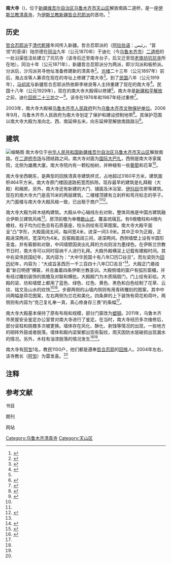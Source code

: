 {{noteTA
|G1=Unit
}}
{{about|乌鲁木齐市的南大寺|位于[[天津市|天津市]]的清真南大寺|天津清真南大寺|位于[[济南市|济南市]]的清真南大寺|济南清真南大寺}}
{{Infobox religious building
| name                 = 南大寺
| native_name          = 
| native_name_lang     = 
| image                = 乌鲁木齐市南大寺.jpg
| image_size           = 220px
| alt                  =
| caption              = 乌鲁木齐市南大寺（2021年）
| coordinates          = {{Coord|43|46|44.01|N|87|36|50|E|display=inline,title}}
| location             = [[中华人民共和国|中华人民共和国]][[新疆维吾尔自治区|新疆维吾尔自治区]][[乌鲁木齐市|乌鲁木齐市]][[天山区|天山区]]解放南路23号
| year                 = 
| religious_affiliation= [[伊斯蘭教|伊斯蘭教]]
| tradition            =
| administration       =
| ownership            =
| imam                 = 
| spokesperson         =
| specifications       =
| architect            =
| architecture_style   =
| capacity             =
| length               =
| width                =
| area                 = 建筑面积464平方米
| totalarea            = 3160平方米
| height               =
| dome_quantity        =
| dome_height_outer    =
| dome_height_inner    =
| dome_dia_outer       =
| dome_dia_inner       =
| minaret_quantity     =
| minaret_height       =
| materials            =
| general_contractor   =
| construction_cost    =
| renovations          =
| website              =
| mapframe-zoom        = 15
| map_caption          = 南大寺在中华人民共和国新疆维吾尔自治区乌鲁木齐市天山区的位置
}}
'''南大寺'''（{{lang-ug|جەنۇبىي چوڭ مەسجىد}})，位于[[新疆维吾尔自治区|新疆维吾尔自治区]][[乌鲁木齐市|乌鲁木齐市]][[天山区|天山区]]解放南路二道桥，是一座[[伊斯兰教|伊斯兰教]][[清真寺|清真寺]]，为[[伊斯兰教|伊斯兰教]][[新疆|新疆]][[哲合忍耶|哲合忍耶派]]的首坊。<ref group="网" name="yhds">{{Cite web |url=http://www.ts.cn/GB/channel59/869/881/200508/12/177064.html |title=风光名胜 |website=[[天山网|天山网]] | date=2005-08-12 |access-date=2014-05-17 |archive-url=https://web.archive.org/web/20140517153345/http://www.ts.cn/GB/channel59/869/881/200508/12/177064.html |archive-date=2014-05-17 |dead-url=yes }}</ref>

== 历史 ==
[[哲合忍耶|哲合忍耶派]]于[[清代|清代]][[乾隆|乾隆]]年间传入新疆。哲合忍耶派的{{link-en|热依斯|Rais}}（[[阿拉伯语|阿拉伯语]]：رئیس，“首领”的音译）陆宗德在[[同治|同治]]九年（公元1870年）于迪化（今[[乌鲁木齐市|乌鲁木齐市]]）[[二道桥_(乌鲁木齐)|二道桥]]的一处沿渠低洼处建立了坑坑寺（该寺后迁至南寺台子，后又迁至现[[老南坊坑坑寺|老南坊坑坑寺]]所在地）。同治十年（公元1871年），新疆哲合忍耶派分为两派，即沙沟派和板桥派。分派后，沙沟派另寻他址准备修建新的清真寺<ref group="刊">{{cite journal |author1=赛生发 |title=乌鲁木齐、昌吉市清真寺巡礼 |journal=中国穆斯林 |date=1989 |issue=02 |pages=26-28 |doi=10.16293/j.cnki.cn11-1345/b.1989.02.013}}</ref>。[[光绪|光绪]]二十三年（公元1897年）前后，海占龙等人筹资在现在的寺址上修建了南大寺<ref group="书">{{cite book |author1=李松茂 |title=回族, 东乡族, 土族, 撒拉族, 保安族百科全书 |date=2008 |publisher=[[宗教文化出版社|宗教文化出版社]] |location=北京 |isbn=978-7105085699 |page=371}}</ref>。到了[[民国纪年|民国]]八年（公元1919年），[[马绍武|马绍武]]与新疆哲合忍耶派热依斯李继良等人主持重建了现在的南大寺<ref group="刊">{{cite journal |author1=王建平 |title=马绍武维护南疆主权的努力： 中外史料的补充 |journal=云南社会科学 |date=2010 |issue=06 |pages=143-146}}</ref>。民国十八年（公元1929年），现在的南大寺大殿得以修建<ref name="地铁" group="刊"/>。南大寺是[[新疆和平解放|新疆和平解放]]之前，迪化[[回民二十三坊|回民二十三坊]]之一{{efn|清末民初到新疆和平解放之前，迪化市共23座较大的回民清真寺，被称为二十三坊。}}<ref name="23f" group="刊">{{cite journal |author1=陈国柱 |title=乌鲁木齐回族二十三坊 |journal=回族研究 |date=1994 |issue=02 |pages=58-61}}</ref>。该寺在1976年和1987年经过重修<ref name="zj" group="网">{{Cite web |url=http://www.zjislam.org/show.aspx?cid=65&id=29 |title=新疆维吾族尔自治区清真寺 |website=浙江省伊斯兰教协会 | date=2004-12-02 |accessdate=2014-05-17 |archive-date=2020-08-04 |archive-url=https://web.archive.org/web/20200804113313/http://www.zjislam.org/show.aspx?cid=65&id=29 |dead-url=no }}</ref>。

2003年，南大寺大殿被[[乌鲁木齐市人民政府|乌鲁木齐市人民政府]]列为[[乌鲁木齐市文物保护单位|乌鲁木齐市文物保护单位]]。2006年9月，乌鲁木齐市人民政府为南大寺划定了保护和建设控制地带<ref name="地铁" group="刊">{{cite journal |author1=艾斯卡尔·模拉克 |author2=张冠增 |title=乌鲁木齐地铁1号线施工与运营对历史建筑南大寺的影响及其保护措施 |journal=城市轨道交通研究 |date=2017 |volume=20 |issue=09 |pages=54-57 |doi=10.16037/j.1007-869x.2017.09.011}}</ref>。其保护范围以南大寺大殿为准向北、西、南延伸五米，向东延伸至解放南路路沿<ref group="书">{{cite book |editor=乌鲁木齐市党史地方志编纂委员会 |title=乌鲁木齐年鉴, 2004 |date=2004 |publisher=[[新疆人民出版社|新疆人民出版社]] |location=乌鲁木齐 |isbn=7-228-09219-8 |page=267}}</ref>。

== 建筑 ==
{{文物保护单位
|级别 = 市级文物保护单位
|名称 = 南大寺大殿
|子项 = 
|图片 = 乌鲁木齐市南大寺大殿 文保碑.jpg 
|图片大小 = 268px
|说明 = 南大寺大殿是乌鲁木齐市文物保护单位
|省名 = 新疆维吾尔自治区
|市/县名 = 乌鲁木齐市
|所在 = [[乌鲁木齐市|乌鲁木齐市]][[天山区|天山区]]
|坐标 = 
|分类 = 
|时代 = 1929年
|编号 = 
|登录 = 2003年
}}
[[File:乌鲁木齐市南大寺大殿.jpg|缩略图]]
南大寺位于[[中华人民共和国|中华人民共和国]][[新疆维吾尔自治区|新疆维吾尔自治区]][[乌鲁木齐市|乌鲁木齐市]][[天山区|天山区]]解放南路。在[[二道桥_(乌鲁木齐)|二道桥市场]]与团结路之间。南大寺对面为[[国际大巴扎|国际大巴扎]]，西侧是南大寺家属院，北侧为雄鹰大厦。南大寺院内有一颗松柏树，并种植有一些[[葡萄|葡萄]]和花草<ref group="书" name="不可"/>。

南大寺坐西朝东，是典型的回族清真寺建筑样式，占地超过3160平方米，建筑面积464平方米。南大寺原门楼因道路拓宽而拆除。现存最早的建筑是礼拜殿（大殿）和厢房。另外，南大寺还有新建的大门、铺面及沐浴室、[[伊玛目|伊玛目]]住房等建筑。现在的南大寺大门是高15米的两层建筑。二楼楼顶建有立刹杆和弯月标志的亭子。大门面楼与南大寺大殿风格一致，已出租于商户<ref group="书" name="不可"/><ref name="伊艺" group="书">{{cite book |author1=左力光 |title=伊斯兰建筑装饰艺术 |date=2013 |publisher=[[新疆美术摄影出版社|新疆美术摄影出版社]] |location=乌鲁木齐 |isbn=978-7-5469-4665-8 |pages=126-129}}</ref>。

南大寺大殿为砖木结构建筑。大殿从中心轴线左右对称，整体风格是中国古建筑融合伊斯兰建筑风格<ref group="书" name="不可"/>。房顶前檐为单檐[[歇山式|歇山式]]，覆盖琉璃瓦。有6根檐柱和4根内檐柱，柱子均为红色且有石质基座，柱头则绘有花草图案。南大寺大殿平面呈“凸”字形，大殿面阔五间，每间宽4米，进深一间3.9米。其中正中为正殿，正殿进深两间，宽深均为4米。后窑殿面阔三间，进深两间。西侧墙壁上设有半圆形圣龛，并有匾额和对联，中间墙壁因突出礼拜的方向则涂为墨绿色。在伊斯兰宗教节日时，南大寺可以同时容纳千人进行礼拜。大殿外殿横梁上记载有建殿时间。其中右梁伟民国纪年，其内容为：“大中华民国十有八年□历□谷旦”。而左梁则为[[回历|回历]]纪年，内容为：“大成旨圣西历一千三百四十八年□□吉旦”<ref group="书">{{cite book |author1=张胜仪 |title=新疆传统建筑艺术 |date=1999 |publisher=[[新疆科技卫生出版社|新疆科技卫生出版社]] |location=乌鲁木齐 |isbn=7-5372-1567-7 |page=134}}</ref>。大殿正门悬挂着“新日明德”横匾，并且垂着四条伊斯兰教圣训。大殿侧墙的窗户有弧形窗楣，并有经过雕刻装饰的挑檐及对联和横批。大殿殿门为木质隔扇门，门上绘有彩绘。大殿的梁、坊和墙壁上都用了蓝色、绿色、红色、黄色、黑色和白色绘制了花草、云纹、铭文及山水的纹饰<ref group="书">{{cite book |editor=新疆维吾尔自治区文物局 |title=新疆维吾尔自治区第三次全国文物普查成果集：乌鲁木齐市卷克拉玛依市卷 |date=2011 |publisher=[[科学出版社|科学出版社]] |location=北京 |isbn=978-7-03-032493-1 |pages=100}}</ref><ref group="书" name="不可">{{cite book |editor=新疆维吾尔自治区文物局 |title=不可移动的文物·乌鲁木齐市 克拉玛依市 石河子市 阿拉尔市 图木舒克市 五家渠市卷 |date=2015 |publisher=《新疆文库》编辑出版委员会 [[新疆美术摄影出版社|新疆美术摄影出版社]] |location=乌鲁木齐 |isbn=978-7-5469-6641-0 |pages=481-483}}</ref>。步廊两侧的山墙内侧则有用青砖雕刻的图案，其中中间两幅是荷花图案，左右两侧为兰花和美化。四条屏的上下装饰有荷花和荷叶。两侧则有内容为“克己复礼奉一真，真心修身存三畏”的条幅<ref name="伊艺" group="书"/>。

南大寺大殿基本保持了原有布局和规模，部分门窗改为[[塑钢|塑钢]]。2011年，乌鲁木齐市房屋安全鉴定办公室曾对南大寺进行了鉴定。在当时，南大寺经历多次维修后，部分梁柱和挑檐多次被更换。墙体存在风化、酥化、剥蚀等情况的出现，一些地方的砌砖外鼓或者脱落。墙体和殿内梁架都出现有裂纹，雨天因防水层破损出现漏水的情况。另外，木柱有油漆脱落的情况发生<ref name="地铁" group="刊"/><ref group="书" name="不可"/>。

南大寺有[[阿訇|阿訇]]1名，教民1100户，他们都是遵奉[[哲合忍耶|哲合忍耶]]的[[回族|回族]]人。2004年左右，该寺教长（[[阿訇|阿訇]]）为雷发喜。<ref name="zj" group="网"/>

== 注释 ==
{{Reflist|group=lower-alpha}}

== 参考文献 ==
;书目
{{reflist|group=书}}
;期刊
{{reflist|group=刊}}
;网站
{{reflist|group=网}}

{{乌鲁木齐文物保护单位}}

[[Category:乌鲁木齐清真寺|Category:乌鲁木齐清真寺]]
[[Category:天山区|Category:天山区]]